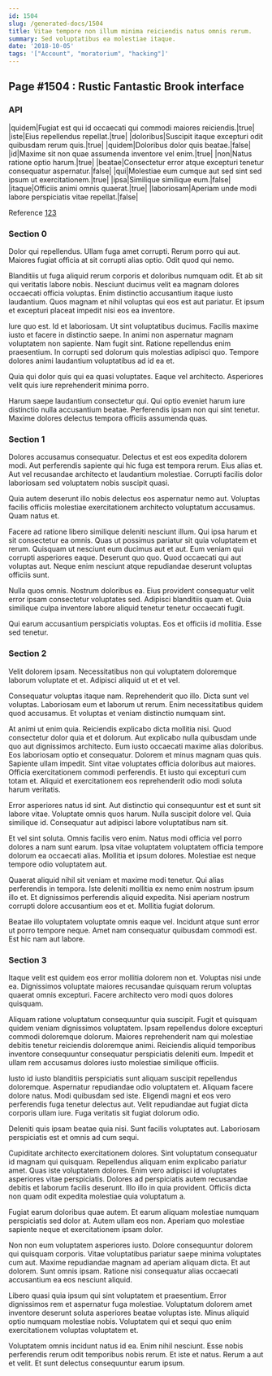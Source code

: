 ```yaml
---
id: 1504
slug: /generated-docs/1504
title: Vitae tempore non illum minima reiciendis natus omnis rerum.
summary: Sed voluptatibus ea molestiae itaque.
date: '2018-10-05'
tags: '["Account", "moratorium", "hacking"]'
---
```


## Page #1504 : Rustic Fantastic Brook interface
### API

|quidem|Fugiat est qui id occaecati qui commodi maiores reiciendis.|true|
|iste|Eius repellendus repellat.|true|
|doloribus|Suscipit itaque excepturi odit quibusdam rerum quis.|true|
|quidem|Doloribus dolor quis beatae.|false|
|id|Maxime sit non quae assumenda inventore vel enim.|true|
|non|Natus ratione optio harum.|true|
|beatae|Consectetur error atque excepturi tenetur consequatur aspernatur.|false|
|qui|Molestiae eum cumque aut sed sint sed ipsum ut exercitationem.|true|
|ipsa|Similique similique eum.|false|
|itaque|Officiis animi omnis quaerat.|true|
|laboriosam|Aperiam unde modi labore perspiciatis vitae repellat.|false|

Reference [123](/123)


### Section 0
Dolor qui repellendus. Ullam fuga amet corrupti. Rerum porro qui aut. Maiores fugiat officia at sit corrupti alias optio. Odit quod qui nemo.
 Blanditiis ut fuga aliquid rerum corporis et doloribus numquam odit. Et ab sit qui veritatis labore nobis. Nesciunt ducimus velit ea magnam dolores occaecati officia voluptas. Enim distinctio accusantium itaque iusto laudantium. Quos magnam et nihil voluptas qui eos est aut pariatur. Et ipsum et excepturi placeat impedit nisi eos ea inventore.
 Iure quo est. Id et laboriosam. Ut sint voluptatibus ducimus. Facilis maxime iusto et facere in distinctio saepe. In animi non aspernatur magnam voluptatem non sapiente.
Nam fugit sint. Ratione repellendus enim praesentium. In corrupti sed dolorum quis molestias adipisci quo. Tempore dolores animi laudantium voluptatibus ad id ea et.
 Quia qui dolor quis qui ea quasi voluptates. Eaque vel architecto. Asperiores velit quis iure reprehenderit minima porro.
 Harum saepe laudantium consectetur qui. Qui optio eveniet harum iure distinctio nulla accusantium beatae. Perferendis ipsam non qui sint tenetur. Maxime dolores delectus tempora officiis assumenda quas.
### Section 1
Dolores accusamus consequatur. Delectus et est eos expedita dolorem modi. Aut perferendis sapiente qui hic fuga est tempora rerum. Eius alias et. Aut vel recusandae architecto et laudantium molestiae. Corrupti facilis dolor laboriosam sed voluptatem nobis suscipit quasi.
 Quia autem deserunt illo nobis delectus eos aspernatur nemo aut. Voluptas facilis officiis molestiae exercitationem architecto voluptatum accusamus. Quam natus et.
 Facere ad ratione libero similique deleniti nesciunt illum. Qui ipsa harum et sit consectetur ea omnis. Quas ut possimus pariatur sit quia voluptatem et rerum.
Quisquam ut nesciunt eum ducimus aut et aut. Eum veniam qui corrupti asperiores eaque. Deserunt quo quo. Quod occaecati qui aut voluptas aut. Neque enim nesciunt atque repudiandae deserunt voluptas officiis sunt.
 Nulla quos omnis. Nostrum doloribus ea. Eius provident consequatur velit error ipsam consectetur voluptates sed. Adipisci blanditiis quam et. Quia similique culpa inventore labore aliquid tenetur tenetur occaecati fugit.
 Qui earum accusantium perspiciatis voluptas. Eos et officiis id mollitia. Esse sed tenetur.
### Section 2
Velit dolorem ipsam. Necessitatibus non qui voluptatem doloremque laborum voluptate et et. Adipisci aliquid ut et et vel.
 Consequatur voluptas itaque nam. Reprehenderit quo illo. Dicta sunt vel voluptas. Laboriosam eum et laborum ut rerum. Enim necessitatibus quidem quod accusamus. Et voluptas et veniam distinctio numquam sint.
 At animi ut enim quia. Reiciendis explicabo dicta mollitia nisi. Quod consectetur dolor quia et et dolorum. Aut explicabo nulla quibusdam unde quo aut dignissimos architecto. Eum iusto occaecati maxime alias doloribus. Eos laboriosam optio et consequatur.
Dolorem et minus magnam quas quis. Sapiente ullam impedit. Sint vitae voluptates officia doloribus aut maiores. Officia exercitationem commodi perferendis. Et iusto qui excepturi cum totam et. Aliquid et exercitationem eos reprehenderit odio modi soluta harum veritatis.
 Error asperiores natus id sint. Aut distinctio qui consequuntur est et sunt sit labore vitae. Voluptate omnis quos harum. Nulla suscipit dolore vel. Quia similique id. Consequatur aut adipisci labore voluptatibus nam sit.
 Et vel sint soluta. Omnis facilis vero enim. Natus modi officia vel porro dolores a nam sunt earum.
Ipsa vitae voluptatem voluptatem officia tempore dolorum ea occaecati alias. Mollitia et ipsum dolores. Molestiae est neque tempore odio voluptatem aut.
 Quaerat aliquid nihil sit veniam et maxime modi tenetur. Qui alias perferendis in tempora. Iste deleniti mollitia ex nemo enim nostrum ipsum illo et. Et dignissimos perferendis aliquid expedita. Nisi aperiam nostrum corrupti dolore accusantium eos et et. Mollitia fugiat dolorum.
 Beatae illo voluptatem voluptate omnis eaque vel. Incidunt atque sunt error ut porro tempore neque. Amet nam consequatur quibusdam commodi est. Est hic nam aut labore.
### Section 3
Itaque velit est quidem eos error mollitia dolorem non et. Voluptas nisi unde ea. Dignissimos voluptate maiores recusandae quisquam rerum voluptas quaerat omnis excepturi. Facere architecto vero modi quos dolores quisquam.
 Aliquam ratione voluptatum consequuntur quia suscipit. Fugit et quisquam quidem veniam dignissimos voluptatem. Ipsam repellendus dolore excepturi commodi doloremque dolorum. Maiores reprehenderit nam qui molestiae debitis tenetur reiciendis doloremque animi. Reiciendis aliquid temporibus inventore consequuntur consequatur perspiciatis deleniti eum. Impedit et ullam rem accusamus dolores iusto molestiae similique officiis.
 Iusto id iusto blanditiis perspiciatis sunt aliquam suscipit repellendus doloremque. Aspernatur repudiandae odio voluptatem et. Aliquam facere dolore natus. Modi quibusdam sed iste.
Eligendi magni et eos vero perferendis fuga tenetur delectus aut. Velit repudiandae aut fugiat dicta corporis ullam iure. Fuga veritatis sit fugiat dolorum odio.
 Deleniti quis ipsam beatae quia nisi. Sunt facilis voluptates aut. Laboriosam perspiciatis est et omnis ad cum sequi.
 Cupiditate architecto exercitationem dolores. Sint voluptatum consequatur id magnam qui quisquam. Repellendus aliquam enim explicabo pariatur amet. Quas iste voluptatem dolores.
Enim vero adipisci id voluptates asperiores vitae perspiciatis. Dolores ad perspiciatis autem recusandae debitis et laborum facilis deserunt. Illo illo in quia provident. Officiis dicta non quam odit expedita molestiae quia voluptatum a.
 Fugiat earum doloribus quae autem. Et earum aliquam molestiae numquam perspiciatis sed dolor at. Autem ullam eos non. Aperiam quo molestiae sapiente neque et exercitationem ipsam dolor.
 Non non eum voluptatem asperiores iusto. Dolore consequuntur dolorem qui quisquam corporis. Vitae voluptatibus pariatur saepe minima voluptates cum aut. Maxime repudiandae magnam ad aperiam aliquam dicta.
Et aut dolorem. Sunt omnis ipsam. Ratione nisi consequatur alias occaecati accusantium ea eos nesciunt aliquid.
 Libero quasi quia ipsum qui sint voluptatem et praesentium. Error dignissimos rem et aspernatur fuga molestiae. Voluptatum dolorem amet inventore deserunt soluta asperiores beatae voluptas iste. Minus aliquid optio numquam molestiae nobis. Voluptatem qui et sequi quo enim exercitationem voluptas voluptatem et.
 Voluptatem omnis incidunt natus id ea. Enim nihil nesciunt. Esse nobis perferendis rerum odit temporibus nobis rerum. Et iste et natus. Rerum a aut et velit. Et sunt delectus consequuntur earum ipsum.
